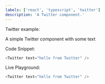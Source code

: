 ```yaml
---
labels: ['react', 'typescript', 'twitter']
description: 'A Twitter component.'
---
```



Twitter example:

A simple Twitter component with some text

Code Snippet:
```js
<Twitter text="hello from Twitter" />
```


Live Playground:
```js live
<Twitter text="hello from Twitter" />
```
